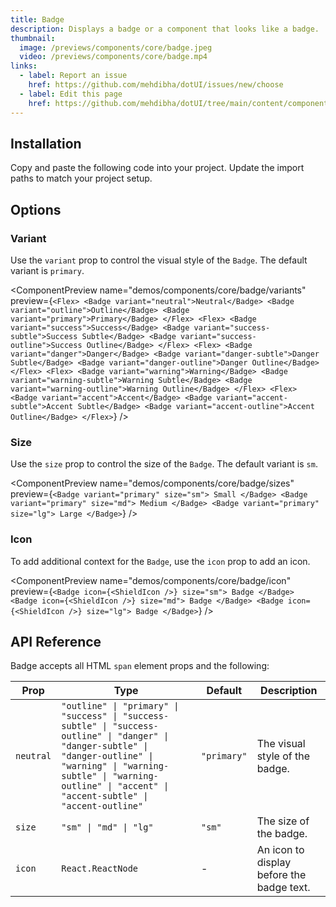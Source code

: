 ```yaml
---
title: Badge
description: Displays a badge or a component that looks like a badge.
thumbnail:
  image: /previews/components/core/badge.jpeg
  video: /previews/components/core/badge.mp4
links:
  - label: Report an issue
    href: https://github.com/mehdibha/dotUI/issues/new/choose
  - label: Edit this page
    href: https://github.com/mehdibha/dotUI/tree/main/content/components/data-display/badge.mdx?plain=1
---
```


<ComponentPreview name="demos/components/core/badge/default" />

## Installation

<Steps>
  <Step>Copy and paste the following code into your project.</Step>
  <ComponentSource name="components/core/default/badge" />
  <Step>Update the import paths to match your project setup.</Step>
</Steps>

## Options

### Variant

Use the `variant` prop to control the visual style of the `Badge`. The default variant is `primary`.

<ComponentPreview
  name="demos/components/core/badge/variants"
  preview={`<Flex>
  <Badge variant="neutral">Neutral</Badge>
  <Badge variant="outline">Outline</Badge>
  <Badge variant="primary">Primary</Badge>
</Flex>
<Flex>
  <Badge variant="success">Success</Badge>
  <Badge variant="success-subtle">Success Subtle</Badge>
  <Badge variant="success-outline">Success Outline</Badge>
</Flex>
<Flex>
  <Badge variant="danger">Danger</Badge>
  <Badge variant="danger-subtle">Danger Subtle</Badge>
  <Badge variant="danger-outline">Danger Outline</Badge>
</Flex>
<Flex>
  <Badge variant="warning">Warning</Badge>
  <Badge variant="warning-subtle">Warning Subtle</Badge>
  <Badge variant="warning-outline">Warning Outline</Badge>
</Flex>
<Flex>
  <Badge variant="accent">Accent</Badge>
  <Badge variant="accent-subtle">Accent Subtle</Badge>
  <Badge variant="accent-outline">Accent Outline</Badge>
</Flex>`}
/>

### Size

Use the `size` prop to control the size of the `Badge`. The default variant is `sm`.

<ComponentPreview
  name="demos/components/core/badge/sizes"
  preview={`<Badge variant="primary" size="sm">
  Small
</Badge>
<Badge variant="primary" size="md">
  Medium
</Badge>
<Badge variant="primary" size="lg">
  Large
</Badge>`}
/>

### Icon

To add additional context for the `Badge`, use the `icon` prop to add an icon.

<ComponentPreview
  name="demos/components/core/badge/icon"
  preview={`<Badge icon={<ShieldIcon />} size="sm">
  Badge
</Badge>
<Badge icon={<ShieldIcon />} size="md">
  Badge
</Badge>
<Badge icon={<ShieldIcon />} size="lg">
  Badge
</Badge>`}
/>

## API Reference

Badge accepts all HTML `span` element props and the following:

| Prop      | Type                                                                                                                                                                                                                                       | Default     | Description                               |
| --------- | ------------------------------------------------------------------------------------------------------------------------------------------------------------------------------------------------------------------------------------------ | ----------- | ----------------------------------------- |
| `neutral` | `"outline" \| "primary" \| "success" \| "success-subtle" \| "success-outline" \| "danger" \| "danger-subtle" \| "danger-outline" \| "warning" \| "warning-subtle" \| "warning-outline" \| "accent" \| "accent-subtle" \| "accent-outline"` | `"primary"` | The visual style of the badge.            |
| `size`    | `"sm" \| "md" \| "lg"`                                                                                                                                                                                                                     | `"sm"`      | The size of the badge.                    |
| `icon`    | `React.ReactNode`                                                                                                                                                                                                                          | -           | An icon to display before the badge text. |
